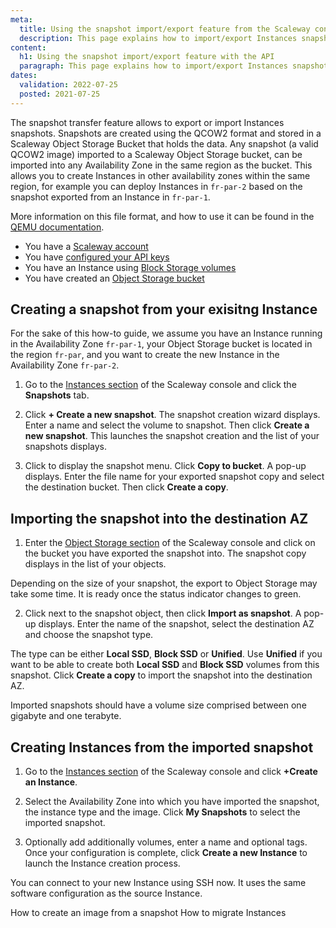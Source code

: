 ```yaml
---
meta:
  title: Using the snapshot import/export feature from the Scaleway console
  description: This page explains how to import/export Instances snapshots using the Scaleway console
content:
  h1: Using the snapshot import/export feature with the API
  paragraph: This page explains how to import/export Instances snapshots using the Scaleway console
dates:
  validation: 2022-07-25
  posted: 2021-07-25
---
```


The snapshot transfer feature allows to export or import Instances snapshots. 
Snapshots are created using the QCOW2 format and stored in a Scaleway Object Storage Bucket that holds the data. Any snapshot (a valid QCOW2 image) imported to a Scaleway Object Storage bucket, can be imported into any Availability Zone in the same region as the bucket. This allows you to create Instances in other availability zones within the same region, for example you can deploy Instances in `fr-par-2` based on the snapshot exported from an Instance in `fr-par-1`.


More information on this file format, and how to use it can be found in the [QEMU documentation](https://www.qemu.org/docs/master/system/images.html#cmdoption-image-formats-arg-qcow2).

<Message type="requirement">

  - You have a [Scaleway account](/Console/my-account/how-to/create-an-account/)
  - You have [configured your API keys](/Console/my-project/how-to/generate-api-key/)
  - You have an Instance using [Block Storage volumes](/storage/block/how-to/create-a-volume)
  - You have created an [Object Storage bucket](/storage/object/how-to/create-a-bucket)

</Message>

## Creating a snapshot from your exisitng Instance

<Message type="note">

For the sake of this how-to guide, we assume you have an Instance running in the Availability Zone `fr-par-1`, your Object Storage bucket is located in the region `fr-par`, and you want to create the new Instance in the Availability Zone `fr-par-2`.

</Message>

1. Go to the [Instances section](https://console.stg.frt.internal.scaleway.com/instance/servers) of the Scaleway console and click the **Snapshots** tab. 

2. Click **+ Create a new snapshot**. The snapshot creation wizard displays. Enter a name and select the volume to snapshot. Then click **Create a new snapshot**. This launches the snapshot creation and the list of your snapshots displays.


3. Click <Icon name="more" /> to display the snapshot menu. Click **Copy to bucket**. A pop-up displays. Enter the file name for your exported snapshot copy and select the destination bucket. Then click **Create a copy**.

    <Lightbox src="scaleway-snapshot-copy.webp" alt="" /> 


## Importing the snapshot into the destination AZ

1. Enter the [Object Storage section](https://console.scaleway.com/object-storage/buckets) of the Scaleway console and click on the bucket you have exported the snapshot into. The snapshot copy displays in the list of your objects.


  <Lightbox src="scaleway-snapshot-bucket.webp" alt="" />

  <Message type="note">

  Depending on the size of your snapshot, the export to Object Storage may take some time. It is ready once the status indicator changes to green. 

  </Message>


2. Click <Icon name="more" /> next to the snapshot object, then click **Import as snapshot**. A pop-up displays. Enter the name of the snapshot, select the destination AZ and choose the snapshot type.

  The type can be either **Local SSD**, **Block SSD** or **Unified**. Use **Unified** if you want to be able to create both **Local SSD** and **Block SSD** volumes from this snapshot. Click **Create a copy** to import the snapshot into the destination AZ.

  <Lightbox src="scaleway-snapshot-import.webp" alt="" />

  <Message type="important">

  Imported snapshots should have a volume size comprised between one gigabyte and one terabyte.

  </Message>


## Creating Instances from the imported snapshot

1. Go to the [Instances section](https://console.scaleway.com/instance/servers) of the Scaleway console and click **+Create an Instance**.

2. Select the Availability Zone into which you have imported the snapshot, the instance type and the image. Click **My Snapshots** to select the imported snapshot.

  <Lightbox src="scaleway-snapshot-imported.webp" alt="" />

3. Optionally add additionally volumes, enter a name and optional tags. Once your configuration is complete, click **Create a new Instance** to launch the Instance creation process.

You can connect to your new Instance using SSH now. It uses the same software configuration as the source Instance.

<Navigation title="See Also">
  <PreviousButton to="/compute/instances/how-to/create-image-from-snapshot/">How to create an image from a snapshot</PreviousButton>
  <NextButton to="/compute/instances/how-to/migrate-instances/">How to migrate Instances</NextButton>
</Navigation>
